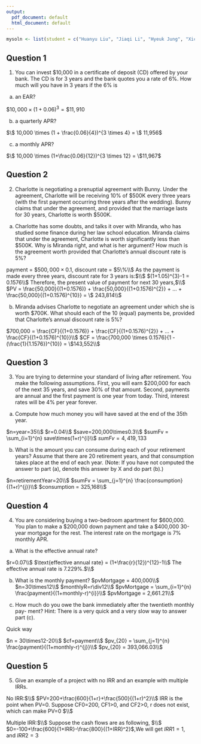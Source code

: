 ```yaml
---
output:
  pdf_document: default
  html_document: default
---
```




```r
mysoln <- list(student = c("Huanyu Liu", "Jiaqi Li", "Hyeuk Jung", "Xichen Luo"))
```


## Question 1

1. You can invest $10,000 in a certificate of deposit (CD) offered by your bank. The CD is for 3 years and the bank quotes you a rate of 6%. How much will you have in 3 years if the 6% is

(a) an EAR?

$\$ 10,000 \times (1+0.06)^{3} = \$11,910$

(b) a quarterly APR?

$\$ 10,000 \times (1 + \frac{0.06}{4})^{3 \times 4} = \$ 11,956$

(c) a monthly APR?

$\$ 10,000 \times (1+\frac{0.06}{12})^{3 \times 12} = \$11,967$


## Question 2
2. Charlotte is negotiating a prenuptial agreement with Bunny. Under the agreement, Charlotte will be receiving 10% of $500K every three years (with the first payment occurring three years after the wedding). Bunny claims that under the agreement, and provided that the marriage lasts for 30 years, Charlotte is worth $500K.

(a) Charlotte has some doubts, and talks it over with Miranda, who has studied some finance during her law school education. Miranda claims that under the agreement, Charlotte is worth significantly less than $500K. Why is Miranda right, and what is her argument? How much is the agreement worth provided that Charlotte's annual discount rate is 5%?

payment = $\$500,000 \times 0.1$, discount rate = $5\%\\$
          As the payment is made every three years, discount rate for 3 years is:$\\$ $(1+1.05)^{3}-1 = 0.1576\\$
Therefore, the present value of payment for next 30 years,$\\$
$PV = \frac{50,000}{(1+0.1576)} + \frac{50,000}{(1+0.1576)^{2}} + ... + \frac{50,000}{(1+0.1576)^{10}} = \$ 243,814\\$



(b) Miranda advises Charlotte to negotiate an agreement under which she is worth $700K. What should each of the 10 (equal) payments be, provided that Charlotte’s annual discount rate is 5%?

$700,000 = \frac{CF}{(1+0.1576)} + \frac{CF}{(1+0.1576)^{2}} + ... + \frac{CF}{(1+0.1576)^{10}}\\$
$CF = \frac{700,000 \times 0.1576}{1 - (\frac{1}{1.1576})^{10}} = \$143,552\\$


## Question 3
3. You are trying to determine your standard of living after retirement. You make the following assumptions. First, you will earn $200,000 for each of the next 35 years, and
save 30% of that amount. Second, payments are annual and the first payment is one year from today. Third, interest rates will be 4% per year forever.

(a) Compute how much money you will have saved at the end of the 35th year.

$n=year=35\\$
$r=0.04\\$
$save=200,000\times0.3\\$
$sumFv = \sum_{i=1}^{n} save\times(1+r)^{i}\\$
$sumFv=4,419,133$

(b) What is the amount you can consume during each of your retirement years? Assume that there are 20 retirement years, and that consumption takes place at the end of each year. (Note: If you have not computed the answer to part (a), denote this answer by X and do part (b).)

$n=retirementYear=20\\$
$sumFv = \sum_{j=1}^{n} \frac{consumption}{(1+r)^{j}}\\$
$consumption = 325,168\\$

## Question 4
4. You are considering buying a two-bedroom apartment for $600,000. You plan to make a $200,000 down payment and take a $400,000 30-year mortgage for the rest. The interest rate on the mortgage is 7% monthly APR.
(a) What is the effective annual rate?


$r=0.07\\$
$\text{effective annual rate} = (1+\frac{r}{12})^{12}-1\\$
The effective annual rate is 7.229%.$\\$

(b) What is the monthly payment?
$pvMortgage = 400,000\\$
$n=30\times12\\$
$monthlyR=r\div12\\$
$pvMortgage = \sum_{i=1}^{n} \frac{payment}{(1+monthly-r)^{i}}\\$
$pvMortgage = 2,661.21\\$

(c) How much do you owe the bank immediately after the twentieth monthly pay- ment?
Hint: There is a very quick and a very slow way to answer part (c).

Quick way

$n = 30\times12-20\\$
$cf=payment\\$
$pv_{20} = \sum_{j=1}^{n} \frac{payment}{(1+monthly-r)^{j}}\\$
$pv_{20} = 393,066.03\\$


## Question 5
5. Give an example of a project with no IRR and an example with multiple IRRs.

No IRR:$\\$
$PV=200+\frac{600}{1+r}+\frac{500}{(1+r)^2}\\$
IRR is the point when PV=0. Suppose CF0=200, CF1>0, and CF2>0, r does not exist, which can make PV=0 $\\$

Multiple IRR:$\\$
Suppose the cash flows are as following, $\\$
$0=-100+\frac{600}{1+IRR}-\frac{800}{(1+IRR)^2}$,We will get $IRR1=1$, and $IRR2=3$



